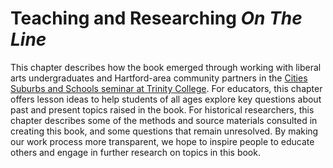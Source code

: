 # Teaching and Researching *On The Line* {#teaching-researching}

This chapter describes how the book emerged through working with liberal arts undergraduates and Hartford-area community partners in the [Cities Suburbs and Schools seminar at Trinity College](http://commons.trincoll.edu/cssp). For educators, this chapter offers lesson ideas to help students of all ages explore key questions about past and present topics raised in the book. For historical researchers, this chapter describes some of the methods and source materials consulted in creating this book, and some questions that remain unresolved. By making our work process more transparent, we hope to inspire people to educate others and engage in further research on topics in this book.

